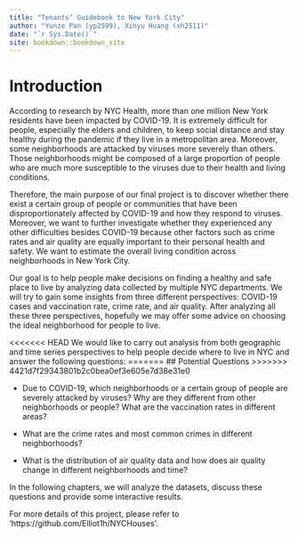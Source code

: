 ```yaml
--- 
title: "Tenants’ Guidebook to New York City"
author: "Yunze Pan (yp2599), Xinyu Huang (xh2511)"
date: "`r Sys.Date()`"
site: bookdown::bookdown_site
---
```


# Introduction

According to research by NYC Health, more than one million New York residents have been impacted by COVID-19. It is extremely difficult for people, especially the elders and children, to keep social distance and stay healthy during the pandemic if they live in a metropolitan area. Moreover, some neighborhoods are attacked by viruses more severely than others. Those neighborhoods might be composed of a large proportion of people who are much more susceptible to the viruses due to their health and living conditions.

Therefore, the main purpose of our final project is to discover whether there exist a certain group of people or communities that have been disproportionately affected by COVID-19 and how they respond to viruses. Moreover, we want to further investigate whether they experienced any other difficulties besides COVID-19 because other factors such as crime rates and air quality are equally important to their personal health and safety. We want to estimate the overall living condition across neighborhoods in New York City.

Our goal is to help people make decisions on finding a healthy and safe place to live by analyzing data collected by multiple NYC departments. We will try to gain some insights from three different perspectives: COVID-19 cases and vaccination rate, crime rate, and air quality. After analyzing all these three perspectives, hopefully we may offer some advice on choosing the ideal neighborhood for people to live.

<<<<<<< HEAD
We would like to carry out analysis from both geographic and time series perspectives to help people decide where to live in NYC and answer the following questions:
=======
## Potential Questions
>>>>>>> 4421d7f29343801b2c0bea0ef3e605e7d38e31e0


- Due to COVID-19, which neighborhoods or a certain group of people are severely attacked by viruses? Why are they different from other neighborhoods or people? What are the vaccination rates in different areas?

- What are the crime rates and most common crimes in different neighborhoods?

- What is the distribution of air quality data and how does air quality change in different neighborhoods and time?


In the following chapters, we will analyze the datasets, discuss these questions and provide some interactive results. 

For more details of this project, please refer to 'https://github.com/Elliot1h/NYCHouses'.
